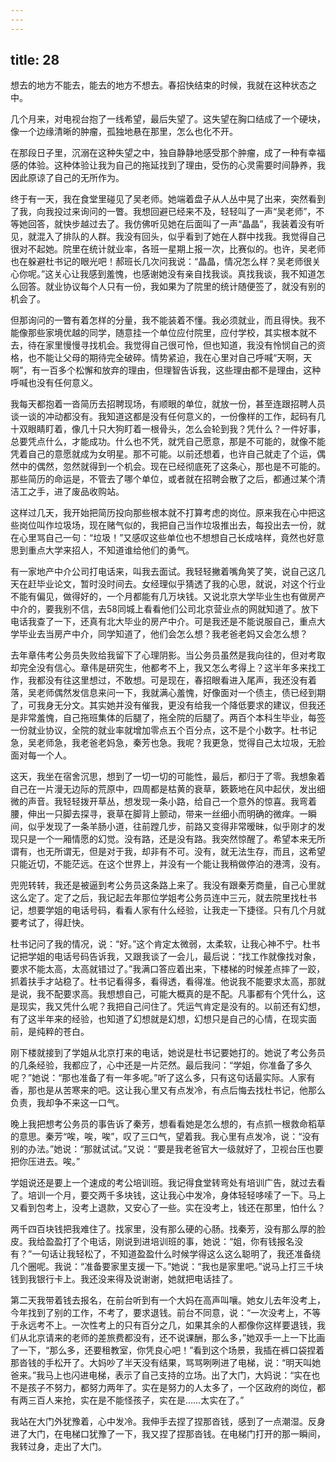 ```yaml
---
---
---
```

title: 28
---




想去的地方不能去，能去的地方不想去。春招快结束的时候，我就在这种状态之中。

几个月来，对电视台抱了一线希望，最后失望了。这失望在胸口结成了一个硬块，像一个边缘清晰的肿瘤，孤独地悬在那里，怎么也化不开。

在那段日子里，沉溺在这种失望之中，独自静静地感受那个肿瘤，成了一种有幸福感的体验。这种体验让我为自己的拖延找到了理由，受伤的心灵需要时间静养，我因此原谅了自己的无所作为。

终于有一天，我在食堂里碰见了吴老师。她端着盘子从人丛中晃了出来，突然看到了我，向我投过来询问的一瞥。我想回避已经来不及，轻轻叫了一声“吴老师”，不等她回答，就快步越过去了。我仿佛听见她在后面叫了一声“晶晶”，我装着没有听见，就混入了排队的人群。我没有回头，似乎看到了她在人群中找我。我觉得自己很对不起她。院里在统计就业率，各班一星期上报一次，比赛似的。也许，吴老师也在躲避杜书记的眼光吧！郝班长几次问我说：“晶晶，情况怎么样？吴老师很关心你呢。”这关心让我感到羞愧，也感谢她没有亲自找我谈。真找我谈，我不知道怎么回答。就业协议每个人只有一份，我如果为了院里的统计随便签了，就没有别的机会了。

但那询问的一瞥有着怎样的分量，我不能装着不懂。我必须就业，而且得快。我不能像那些家境优越的同学，随意挂一个单位应付院里，应付学校，其实根本就不去，待在家里慢慢寻找机会。我觉得自己很可怜，但也知道，我没有怜悯自己的资格，也不能让父母的期待完全破碎。情势紧迫，我在心里对自己呼喊“天啊，天啊”，有一百多个松懈和放弃的理由，但理智告诉我，这些理由都不是理由，这种呼喊也没有任何意义。

我每天都抱着一沓简历去招聘现场，有顺眼的单位，就放一份，甚至连跟招聘人员谈一谈的冲动都没有。我知道这都是没有任何意义的，一份像样的工作，起码有几十双眼睛盯着，像几十只大狗盯着一根骨头，怎么会轮到我？凭什么？一件好事，总要凭点什么，才能成功。什么也不凭，就凭自己愿意，那是不可能的，就像不能凭着自己的意愿就成为女明星。那不可能。以前还想着，也许自己就走了个运，偶然中的偶然，忽然就得到一个机会。现在已经彻底死了这条心，那也是不可能的。那些简历的命运是，不管去了哪个单位，或者就在招聘会散了之后，都通过某个清洁工之手，进了废品收购站。

这样过几天，我开始把简历投向那些根本就不打算考虑的岗位。原来我在心中把这些岗位叫作垃圾场，现在赌气似的，我把自己当作垃圾推出去，每投出去一份，就在心里骂自己一句：“垃圾！”又感叹这些单位也不想想自己长成啥样，竟然也好意思到重点大学来招人，不知道谁给他们的勇气。

有一家地产中介公司打电话来，叫我去面试。我轻轻撇着嘴角笑了笑，说自己这几天在赶毕业论文，暂时没时间去。女经理似乎猜透了我的心思，就说，对这个行业不能有偏见，做得好的，一个月都能有几万块钱。又说北京大学毕业生也有做房产中介的，要我别不信，去58同城上看看他们公司北京营业点的网就知道了。放下电话我查了一下，还真有北大毕业的房产中介。可是我还是不能说服自己，重点大学毕业去当房产中介，同学知道了，他们会怎么想？我老爸老妈又会怎么想？

去年章伟考公务员失败给我留下了心理阴影。当公务员虽然是我向往的，但对考取却完全没有信心。章伟是研究生，他都考不上，我又怎么考得上？这半年多来找工作，我都没有往这里想过，不敢想。可是现在，春招眼看进入尾声，我还没有着落，吴老师偶然发信息来问一下，我就满心羞愧，好像面对一个债主，债已经到期了，可我身无分文。其实她并没有催我，更没有给我一个降低要求的建议，但我还是非常羞愧，自己拖班集体的后腿了，拖全院的后腿了。两百个本科生毕业，每签一份就业协议，全院的就业率就增加零点五个百分点，这不是个小数字。杜书记急，吴老师急，我老爸老妈急，秦芳也急。我呢？我更急，觉得自己太垃圾，无脸面对每一个人。

这天，我坐在宿舍沉思，想到了一切一切的可能性，最后，都归于了零。我想象着自己在一片漫无边际的荒原中，四周都是枯黄的衰草，簌簌地在风中起伏，发出细微的声音。我轻轻拨开草丛，想发现一条小路，给自己一个意外的惊喜。我弯着腰，伸出一只脚去探寻，衰草在脚背上颤动，带来一丝细小而明确的微痒。一瞬间，似乎发现了一条羊肠小道，往前蹚几步，前路又变得非常暧昧，似乎刚才的发现只是一个一厢情愿的幻觉。没有路，还是没有路。我突然惊醒了。希望本来无所谓有，也无所谓无，但是对于我，却非有不可。没有，就无法生存，而且，这希望只能近切，不能茫远。在这个世界上，并没有一个能让我稍做停泊的港湾，没有。

兜兜转转，我还是被逼到考公务员这条路上来了。我没有跟秦芳商量，自己心里就这么定了。定了之后，我记起去年那位学姐考公务员连中三元，就去院里找杜书记，想要学姐的电话号码，看看人家有什么经验，让我走一下捷径。只有几个月就要考试了，得赶快。

杜书记问了我的情况，说：“好。”这个肯定太微弱，太柔软，让我心神不宁。杜书记把学姐的电话号码告诉我，又跟我谈了一会儿，最后说：“找工作就像找对象，要求不能太高，太高就错过了。”我满口答应着出来，下楼梯的时候差点摔了一跤，抓着扶手才站稳了。杜书记看得多，看得透，看得准。他说我不能要求太高，那就是说，我不配要求高。我想想自己，可能大概真的是不配。凡事都有个凭什么，这是现实，我又凭什么呢？我把自己问住了。凭运气肯定是没有的。以前还有幻想，有了这半年来的经验，也知道了幻想就是幻想，幻想只是自己的心情，在现实面前，是纯粹的苍白。

刚下楼就接到了学姐从北京打来的电话，她说是杜书记要她打的。她说了考公务员的几条经验，我都应了，心中还是一片茫然。最后我问：“学姐，你准备了多久呢？”她说：“那也准备了有一年多呢。”听了这么多，只有这句话最实际。人家有香，那也是从苦寒来的吧。这让我心里又有点发冷，有点后悔去找杜书记，他那么负责，我却争不来这一口气。

晚上我把想考公务员的事告诉了秦芳，想看看她是怎么想的，有点抓一根救命稻草的意思。秦芳“唉，唉，唉”，叹了三口气，望着我。我心里有点发冷，说：“没有别的办法。”她说：“那就试试。”又说：“要是我老爸官大一级就好了，卫视台压也要把你压进去。唉。”

学姐说还是要上一个速成的考公培训班。我记得食堂转弯处有培训广告，就过去看了。培训一个月，要交两千多块钱，这让我心中发冷，身体轻轻哆嗦了一下。马上又看到包考上，没考上退款，又安心了一些。实在没考上，钱还在那里，怕什么？

两千四百块钱把我难住了。找家里，没有那么硬的心肠。找秦芳，没有那么厚的脸皮。我给盈盈打了个电话，刚说到进培训班的事，她说：“姐，你有钱报名没有？”一句话让我轻松了，不知道盈盈什么时候学得这么这么聪明了，我还准备绕几个圈呢。我说：“准备要家里支援一下。”她说：“我也是家里吧。”说马上打三千块钱到我银行卡上。我还没来得及说谢谢，她就把电话挂了。

第二天我带着钱去报名，在前台听到有一个大妈在高声叫嚷。她女儿去年没考上，今年找到了别的工作，不考了，要求退钱。前台不同意，说：“一次没考上，不等于永远考不上。一次性考上的只有百分之几，如果其余的人都像你这样要退钱，我们从北京请来的老师的差旅费都没有，还不说课酬，那么多，”她双手一上一下比画了一下，“那么多，还要租教室，你凭良心吧！”看到这个场景，我插在裤口袋捏着那沓钱的手松开了。大妈吵了半天没有结果，骂骂咧咧进了电梯，说：“明天叫她爸来。”我马上也闪进电梯，表示了自己支持的立场。出了大门，大妈说：“实在也不是孩子不努力，都努力两年了。实在是努力的人太多了，一个区政府的岗位，都有两三百人来抢，实在是不能怪孩子，实在是……太实在了。”

我站在大门外犹豫着，心中发冷。我伸手去捏了捏那沓钱，感到了一点潮湿。反身进了大门，在电梯口犹豫了一下，我又捏了捏那沓钱。在电梯门打开的那一瞬间，我转过身，走出了大门。